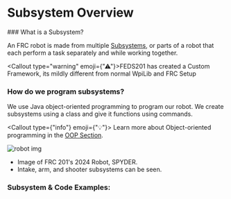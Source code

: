 
<Head>
    <title>Subsystem Overview - FEDS201</title>
    <meta property="og:title" content="Subsystem Overview - FEDS201" key="title" />
</Head>





# Subsystem Overview

<div></div>
### What is a Subsystem?

An FRC robot is made from multiple <u>Subsystems</u>, or parts of a robot that each perform a task separately and while working together.
<div></div>

<Callout type="warning" emoji={"⚠"}>FEDS201 has created a Custom Framework, its mildly different from normal WpiLib and FRC Setup </Callout>

### How do we program subsystems?

We use Java object-oriented programming to program our robot. We create subsystems using a class and give it functions using commands.

<Callout type={"info"} emoji={"💡"}> Learn more about Object-oriented programming in the [OOP Section](https://programers-handbook.vercel.app/Intro_To_Java/OOPS-concept).</Callout>





![robot img](https:///i.imgur.com/JbsJBCf.png)

* Image of FRC 201's 2024 Robot, SPYDER.
* Intake, arm, and shooter subsystems can be seen.

### Subsystem & Code Examples:

<Cards>
<Card title="Arm" target="_self" emoji={"🦾"} href="../Subsystems/Arm" />
<Card title="shooter" target="_self" emoji={"🔫"} href="../Subsystems/Shooter" />
<Card title="intake" target="_self" emoji={"➡"} href="../Subsystems/Intake" />
<Card title="Drive Base" target="_self" emoji={"🛞"} href="../Subsystems/DriveBase" />

</Cards>

